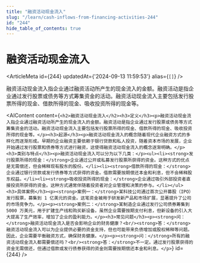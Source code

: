 ```yaml
---
title: "融资活动现金流入"
slug: "/learn/cash-inflows-from-financing-activities-244"
id: "244"
hide_table_of_contents: true
---
```



# 融资活动现金流入

<ArticleMeta id={244} updatedAt={'2024-09-13 11:59:53'} alias={`[]`} />
<div className='border-solid border-b border-t-0 my-4 border-[var(--ifm-color-gray-300)]' />

融资活动现金流入指企业通过融资活动所产生的现金流入的金额。融资活动是指企业通过发行股票或债务等方式筹集资金的活动。融资活动现金流入主要包括发行股票所得的现金、借款所得的现金、吸收投资所得的现金等。

<AIContent content={`<h2>融资活动现金流入</h2><h3>定义</h3><p>融资活动现金流入指企业通过融资活动所产生的现金流入的金额。融资活动是指企业通过发行股票或债务等方式筹集资金的活动。融资活动现金流入主要包括发行股票所得的现金、借款所得的现金、吸收投资所得的现金等。</p><h3>起源</h3><p>融资活动现金流入的概念随着现代企业融资方式的多样化而逐渐形成。早期的企业融资主要依赖于银行贷款和私人投资，随着资本市场的发展，企业开始通过发行股票和债券等方式进行融资，这使得融资活动现金流入的概念逐渐明确。</p><h3>类别与特点</h3><p>融资活动现金流入可以分为以下几类：</p><ul><li><strong>发行股票所得的现金：</strong>企业通过公开或私募发行股票所获得的资金。这种方式的优点是无需偿还，但会稀释现有股东的股份。</li><li><strong>借款所得的现金：</strong>企业通过银行贷款或发行债券等方式获得的资金。借款需要按期偿还本金和利息，但不会稀释股东权益。</li><li><strong>吸收投资所得的现金：</strong>企业通过吸引外部投资者直接投资所获得的资金。这种方式通常伴随着投资者对企业管理和决策的参与。</li></ul><h3>具体案例</h3><p><strong>案例一：</strong>某科技公司通过首次公开募股（IPO）发行股票，募集到 1 亿美元的资金。这笔资金被用于研发新产品和市场扩展，显著提升了公司的市场竞争力。</p><p><strong>案例二：</strong>某制造企业通过发行公司债券筹集到 5000 万美元，用于扩建生产线和购买新设备。虽然企业需要按期支付利息，但新设备的引入大大提高了生产效率，增加了企业的盈利能力。</p><h3>常见问题</h3><p><strong>问：</strong>融资活动现金流入是否会影响企业的财务健康？<br/><strong>答：</strong>融资活动现金流入可以为企业提供必要的资金支持，但也可能带来负债增加或股权稀释等问题。因此，企业需要平衡融资方式，确保财务健康。</p><p><strong>问：</strong>所有的融资活动现金流入都需要偿还吗？<br/><strong>答：</strong>不一定。通过发行股票获得的资金无需偿还，但通过借款或发行债券获得的资金则需要按期偿还本金和利息。</p>`} id={244} />
